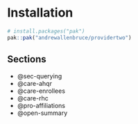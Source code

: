 # Installation {.unnumbered}

``` r
# install.packages("pak")
pak::pak("andrewallenbruce/providertwo")
```

## Sections

-  @sec-querying
-  @care-ahqr
-  @care-enrollees
-  @care-rhc
-  @pro-affiliations
-  @open-summary
